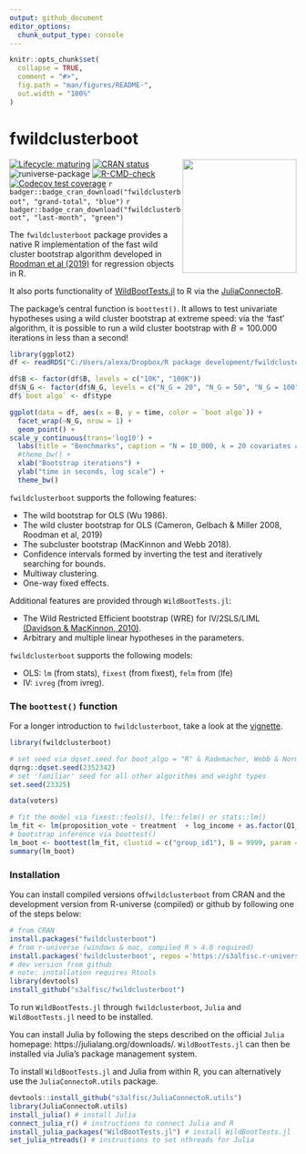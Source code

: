 ```yaml
---
output: github_document
editor_options: 
  chunk_output_type: console
---
```


<!-- README.md is generated from README.Rmd. Please edit that file -->

```r
knitr::opts_chunk$set(
  collapse = TRUE,
  comment = "#>",
  fig.path = "man/figures/README-",
  out.width = "100%"
)
```

# fwildclusterboot 

<img src="man/figures/logo.png" width="200px" align="right" />

<!-- badges: start -->
<!-- [![packageversion](https://img.shields.io/badge/Package%20version-`r version`-orange.svg?style=flat-square)](commits/master) -->
[![Lifecycle: maturing](https://img.shields.io/badge/lifecycle-maturing-orange.svg)](https://lifecycle.r-lib.org/articles/stages.html)
[![CRAN status](https://www.r-pkg.org/badges/version/fwildclusterboot)](https://CRAN.R-project.org/package=fwildclusterboot)
![runiverse-package](https://s3alfisc.r-universe.dev/badges/fwildclusterboot)
[![R-CMD-check](https://github.com/s3alfisc/fwildclusterboot/workflows/R-CMD-check/badge.svg)](https://github.com/s3alfisc/fwildclusterboot/actions)
[![Codecov test coverage](https://codecov.io/gh/s3alfisc/fwildclusterboot/branch/master/graph/badge.svg)](https://app.codecov.io/gh/s3alfisc/fwildclusterboot?branch=master)
`r badger::badge_cran_download("fwildclusterboot", "grand-total", "blue")`
`r badger::badge_cran_download("fwildclusterboot", "last-month", "green")`
<!-- [![minimal R version](https://img.shields.io/badge/R%3E%3D-4.0.0-6666ff.svg)](https://cran.r-project.org/) -->

<!-- badges: end -->

The `fwildclusterboot` package provides a native R implementation of the fast wild cluster bootstrap algorithm developed in [Roodman et al (2019)](https://econpapers.repec.org/paper/qedwpaper/1406.htm) for regression objects in R.

It also ports functionality of [WildBootTests.jl](https://github.com/droodman/WildBootTests.jl) to R via the [JuliaConnectoR](https://github.com/stefan-m-lenz/JuliaConnectoR).

The package's central function is `boottest()`. It allows to test univariate hypotheses using a wild cluster bootstrap at extreme speed: via the 'fast' algorithm, it is possible to run a wild cluster bootstrap with $B = 100.000$ iterations in less than a second!

```r
library(ggplot2)
df <- readRDS("C:/Users/alexa/Dropbox/R package development/fwildclusterboot develop/benchmarks/r_comparions.rds")

df$B <- factor(df$B, levels = c("10K", "100K"))
df$N_G <- factor(df$N_G, levels = c("N_G = 20", "N_G = 50", "N_G = 100", "N_G = 500", "N_G = 1000"))
df$`boot algo` <- df$type
```

```r
ggplot(data = df, aes(x = B, y = time, color = `boot algo`)) + 
  facet_wrap(~N_G, nrow = 1) + 
  geom_point() + 
scale_y_continuous(trans='log10') + 
  labs(title = "Benchmarks", caption = "N = 10_000, k = 20 covariates and one cluster of dimension N_G (3 iterations each, median runtime is plotted).")+
  #theme_bw() + 
  xlab("Bootstrap iterations") + 
  ylab("time in seconds, log scale") + 
  theme_bw()
```


`fwildclusterboot` supports the following features:

+ The wild bootstrap for OLS (Wu 1986).
+ The wild cluster bootstrap for OLS (Cameron, Gelbach & Miller 2008, Roodman et al, 2019)
+ The subcluster bootstrap (MacKinnon and Webb 2018).
+ Confidence intervals formed by inverting the test and iteratively searching for bounds.
+ Multiway clustering.
+ One-way fixed effects.

Additional features are provided through `WildBootTests.jl`:

+ The Wild Restricted Efficient bootstrap (WRE) for IV/2SLS/LIML [(Davidson & MacKinnon, 2010)](https://www.tandfonline.com/doi/abs/10.1198/jbes.2009.07221).
+ Arbitrary and multiple linear hypotheses in the parameters.

`fwildclusterboot` supports the following models: 

+ OLS: `lm` (from stats), `fixest` (from fixest), `felm` from (lfe)
+ IV: `ivreg` (from ivreg). 

### The `boottest()` function

For a longer introduction to `fwildclusterboot`, take a look at the [vignette](https://s3alfisc.github.io/fwildclusterboot/articles/fwildclusterboot.html).

```r
library(fwildclusterboot)

# set seed via dqset.seed for boot_algo = "R" & Rademacher, Webb & Normal weights
dqrng::dqset.seed(2352342)
# set 'familiar' seed for all other algorithms and weight types 
set.seed(23325)

data(voters)

# fit the model via fixest::feols(), lfe::felm() or stats::lm()
lm_fit <- lm(proposition_vote ~ treatment  + log_income + as.factor(Q1_immigration) + as.factor(Q2_defense), data = voters)
# bootstrap inference via boottest()
lm_boot <- boottest(lm_fit, clustid = c("group_id1"), B = 9999, param = "treatment", seed = 1)
summary(lm_boot)
```

### Installation

You can install compiled versions of`fwildclusterboot` from CRAN and the development version from R-universe (compiled) or github by following one of the steps below:

```r
# from CRAN 
install.packages("fwildclusterboot")
# from r-universe (windows & mac, compiled R > 4.0 required)
install.packages('fwildclusterboot', repos ='https://s3alfisc.r-universe.dev')
# dev version from github
# note: installation requires Rtools
library(devtools)
install_github("s3alfisc/fwildclusterboot")
```

To run `WildBootTests.jl` through `fwildclusterboot`, `Julia` and `WildBootTests.jl` need to be installed. 

You can install Julia by following the steps described on the official `Julia` homepage: https://julialang.org/downloads/. 
`WildBootTests.jl` can then be installed via Julia's package management system. 

To install `WildBootTests.jl` and Julia from within R, you can alternatively use the `JuliaConnectoR.utils` package.

```r
devtools::install_github("s3alfisc/JuliaConnectoR.utils")
library(JuliaConnectoR.utils)
install_julia() # install Julia
connect_julia_r() # instructions to connect Julia and R
install_julia_packages("WildBootTests.jl") # install WildBootTests.jl
set_julia_ntreads() # instructions to set nthreads for Julia

```

